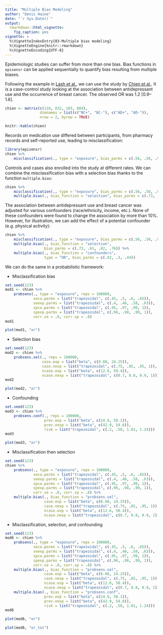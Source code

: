 ```yaml
---
title: "Multiple Bias Modeling"
author: "Denis Haine"
date: "`r Sys.Date()`"
output: 
  rmarkdown::html_vignette:
    fig_caption: yes
vignette: >
  %\VignetteIndexEntry{03-Multiple bias modeling}
  %\VignetteEngine{knitr::rmarkdown}
  %\VignetteEncoding{UTF-8}
---
```


Epidemiologic studies can suffer from more than one bias.
Bias functions in `episensr` can be applied sequentially to quantify bias
resulting from multiple biases.

Following the example in [Lash et
al.](https://www.springer.com/us/book/9780387879604), we can use the study by [Chien et
al.](https://link.springer.com/article/10.1007%2Fs10549-005-9056-0).
It is a case-control study looking at the association between antidepressant use and the
occurrence of breast cancer. The observed OR was 1.2 [0.9--1.6].

```r
chien <- matrix(c(118, 832, 103, 884),
                dimnames = list(c("BC+", "BC-"), c("AD+", "AD-")),
                nrow = 2, byrow = TRUE)
```

```r
knitr::kable(chien)
```

Records on medication use differed between participants, from pharmacy records
and self-reported use, leading to misclassification:

```r
library(episensr)
chien %>%
    misclassification(., type = "exposure", bias_parms = c(.56, .58, .99, .97))
```

Controls and cases also enrolled into the study at different rates.
We can combine the misclassification bias with a selection bias thanks to the
function `multiple.bias`:

```r
chien %>% 
    misclassification(., type = "exposure", bias_parms = c(.56, .58, .99, .97)) %>%
    multiple.bias(., bias_function = "selection", bias_parms = c(.73, .61, .82, .76))
```

The association between antidepressant use and breast cancer was adjusted for
various confounders (race/ethnicity, income, etc.).
None of these confounders were found to change the association by more than 10%.
However, for illustration, we can add the effect of a potential confounder (e.g.
physical activity):

```r
chien %>%
    misclassification(., type = "exposure", bias_parms = c(.56, .58, .99, .97)) %>%
    multiple.bias(., bias_function = "selection",
                  bias_parms = c(.73, .61, .82, .76)) %>%
    multiple.bias(., bias_function = "confounders",
                  type = "OR", bias_parms = c(.92, .3, .44))
```

We can do the same in a probabilistic framework:

* Misclassification bias

```r
set.seed(123)
mod1 <- chien %>%
    probsens(., type = "exposure", reps = 100000,
             seca.parms = list("trapezoidal", c(.45, .5, .6, .65)),
             seexp.parms = list("trapezoidal", c(.4, .48, .58, .63)),
             spca.parms = list("trapezoidal", c(.95, .97, .99, 1)),
             spexp.parms = list("trapezoidal", c(.96, .98, .99, 1)),
             corr.se = .8, corr.sp = .8)
mod1
```
```r
plot(mod1, "or")
```

* Selection bias

```r
set.seed(123)
mod2 <- chien %>%
    probsens.sel(., reps = 100000,
                 case.exp = list("beta", c(8.08, 24.25)),
                 case.nexp = list("trapezoidal", c(.75, .85, .95, 1)),
                 ncase.exp = list("beta", c(12.6, 50.4)),
                 ncase.nexp = list("trapezoidal", c(0.7, 0.8, 0.9, 1)))
mod2
```

```r
plot(mod2, "or")
```

* Confounding

```r
set.seed(123)
mod3 <- chien %>%
    probsens.conf(., reps = 100000,
                  prev.exp = list("beta", c(24.9, 58.1)),
                  prev.nexp = list("beta", c(42.9, 54.6)),
                  risk = list("trapezoidal", c(.2, .58, 1.01, 1.24)))
mod3
```

```r
plot(mod3, "or")
```

* Misclassification then selection

```r
set.seed(123)
chien %>%
    probsens(., type = "exposure", reps = 100000,
             seca.parms = list("trapezoidal", c(.45, .5, .6, .65)),
             seexp.parms = list("trapezoidal", c(.4, .48, .58, .63)),
             spca.parms = list("trapezoidal", c(.95, .97, .99, 1)),
             spexp.parms = list("trapezoidal", c(.96, .98, .99, 1)),
             corr.se = .8, corr.sp = .8) %>%
    multiple.bias(., bias_function = "probsens.sel",
                  case.exp = list("beta", c(8.08, 24.25)),
                  case.nexp = list("trapezoidal", c(.75, .85, .95, 1)),
                  ncase.exp = list("beta", c(12.6, 50.4)),
                  ncase.nexp = list("trapezoidal", c(0.7, 0.8, 0.9, 1)))
```

* Misclassification, selection, and confounding

```r
set.seed(123)
mod6 <- chien %>%
    probsens(., type = "exposure", reps = 100000,
             seca.parms = list("trapezoidal", c(.45, .5, .6, .65)),
             seexp.parms = list("trapezoidal", c(.4, .48, .58, .63)),
             spca.parms = list("trapezoidal", c(.95, .97, .99, 1)),
             spexp.parms = list("trapezoidal", c(.96, .98, .99, 1)),
             corr.se = .8, corr.sp = .8) %>%
    multiple.bias(., bias_function = "probsens.sel",
                  case.exp = list("beta", c(8.08, 24.25)),
                  case.nexp = list("trapezoidal", c(.75, .85, .95, 1)),
                  ncase.exp = list("beta", c(12.6, 50.4)),
                  ncase.nexp = list("trapezoidal", c(0.7, 0.8, 0.9, 1))) %>% 
    multiple.bias(., bias_function = "probsens.conf",
                  prev.exp = list("beta", c(24.9, 58.1)),
                  prev.nexp = list("beta", c(42.9, 54.6)),
                  risk = list("trapezoidal", c(.2, .58, 1.01, 1.24)))
mod6
```

```r
plot(mod6, "or")

plot(mod6, "or_tot")
```

